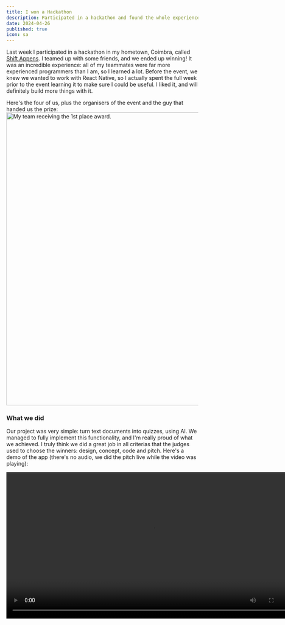 ```yaml
---
title: I won a Hackathon
description: Participated in a hackathon and found the whole experience very interesting!
date: 2024-04-26
published: true
icon: sa
---
```


Last week I participated in a hackathon in my hometown, Coimbra, called <a className="link" href="https://www.instagram.com/shiftappens/" target="_blank">Shift Appens</a>. I teamed up with some friends, and we ended up winning! It was an incredible experience: all of my teammates were far more experienced programmers than I am, so I learned a lot.
Before the event, we knew we wanted to work with React Native, so I actually spent the full week prior to the event learning it to make sure I could be useful. I liked it, and will definitely build more things with it.

Here's the four of us, plus the organisers of the event and the guy that handed us the prize:
<img className="border-2 border-border rounded-md" src="https://utfs.io/f/If0ZI6Cx8kn0yEvLGXl80UEDefc5O9rNHguPAI2XiKCb6kdS" width="768" alt="My team receiving the 1st place award." />


### What we did

Our project was very simple: turn text documents into quizzes, using AI. We managed to fully implement this functionality, and I'm really proud of what we achieved. I truly think we did a great job in all criterias that the judges used to choose the winners: design, concept, code and pitch.
Here's a demo of the app (there's no audio, we did the pitch live while the video was playing):

<div className="flex justify-center">
    <video className="border-2 border-border rounded-md" width="768" controls>
        <source src="https://utfs.io/f/If0ZI6Cx8kn0kxogt0ME7qMhA6dpfiwKstPTbkzUIeZNa3lQ" type="video/mp4" />
Your browser does not support the video tag.
    </video>
</div>
